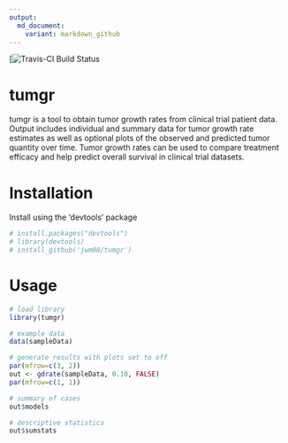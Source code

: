 ```yaml
---
output:
  md_document:
    variant: markdown_github
---
```


<!-- README.md is generated from README.Rmd. Please edit that file -->

<!-- [![Travis-CI Build Status](https://travis-ci.org/jwm08/tumgr.svg?branch=master)](https://travis-ci.org/jwm08/tumgr)-->

<!--[![Travis-CI Build Status](https://magnum.travis-ci.com/jwm08/tumgr.svg?token=x6LbBtgwp3yKZKzcPxxp&branch=master) -->

[![Travis-CI Build Status](https://travis-ci.org/wilkersj/tumgr.svg?branch=master)


# tumgr
 tumgr is a tool to obtain tumor growth rates from clinical trial patient data. Output includes individual and summary data for tumor growth rate estimates as well as optional plots of the observed and predicted tumor quantity over time.  Tumor growth rates can be used to compare treatment efficacy and help predict overall survival in clinical trial datasets.

# Installation

Install using the 'devtools' package
```r
# install.packages("devtools")  
# library(devtools)  
# install_github('jwm08/tumgr')
```

# Usage
```r

# load library
library(tumgr)

# example data  
data(sampleData)

# generate results with plots set to off
par(mfrow=c(3, 2))
out <- gdrate(sampleData, 0.10, FALSE)
par(mfrow=c(1, 1))

# summary of cases
out$models

# descriptive statistics
out$sumstats
```



